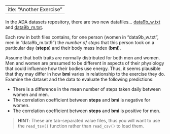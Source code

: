  ---
title: "Another Exercise"
---

In the ADA datasets repository, there are two new datafiles... [data9b_w.txt](https://raw.githubusercontent.com/difiore/ada-datasets/main/data9b_m.txt) and [data9b_m.txt](https://raw.githubusercontent.com/difiore/ada-datasets/main/data9b_m.txt).

Each row in both files contains, for one person (women in "data9b_w.txt", men in "data9b_m.txt9") the *number of steps* that this person took on a particular day (**steps**) and their body mass index (**bmi**).

Assume that both traits are normally distributed for both men and women. Men and women are presumed to be different in aspects of their physiology that could influence how their bodies use energy. Thus, it seems plausible that they may differ in how **bmi** varies in relationship to the exercise they do. Examine the dataset and the data to evaluate the following predictions:

- There is a difference in the mean number of steps taken daily between women and men.
- The correlation coefficient between **steps** and **bmi** is negative for women.
- The correlation coefficient between **steps** and **bmi** is positive for men.

> **HINT**: These are tab-separated value files, thus you will want to use the `read_tsv()` function rather than `read_csv()` to load them.

